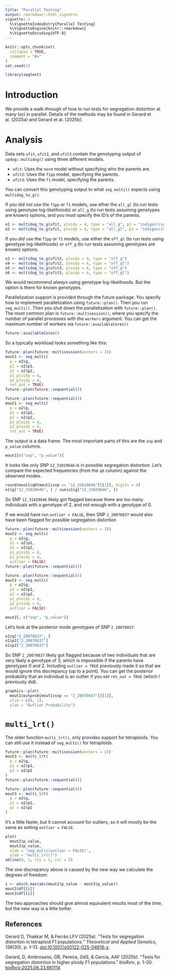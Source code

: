 ```yaml
---
title: "Parallel Testing"
output: rmarkdown::html_vignette
vignette: >
  %\VignetteIndexEntry{Parallel Testing}
  %\VignetteEngine{knitr::rmarkdown}
  %\VignetteEncoding{UTF-8}
---
```


```r
knitr::opts_chunk$set(
  collapse = TRUE,
  comment = "#>"
)
set.seed(1)
```

```r
library(segtest)
```

# Introduction

We provide a walk-through of how to run tests for segregation distortion at many loci in parallel. Details of the methods may be found in Gerard et al. (2025a) and Gerard et al. (2025b).

# Analysis

Data sets `ufit`, `ufit2`, and `ufit3` contain the genotyping output of `updog::multidog()` using three different models.

- `ufit`: Uses the `norm` model without specifying who the parents are.
- `ufit2`: Uses the `f1pp` model, specifying the parents.
- `ufit3`: Uses the `f1` model, specifying the parents.

You can convert this genotyping output to what `seg_multi()` expects using `multidog_to_g()`.

If you did *not* use the `f1pp` or `f1` models, use ether the `all_gl` (to run tests using genotype log-likelihoods) or `all_g` (to run tests assuming genotypes are known) options, and you must specify the ID's of the parents.

```r
o1 <- multidog_to_g(ufit, ploidy = 4, type = "all_g", p1 = "indigocrisp", p2 = "sweetcrisp")
o2 <- multidog_to_g(ufit, ploidy = 4, type = "all_gl", p1 = "indigocrisp", p2 = "sweetcrisp")
```

If you *did* use the `f1pp` or `f1` models, use either the `off_gl` (to run tests using genotype log-likelihoods) or `off_g` (to run tests assuming genotypes are known) options.

```r
o3 <- multidog_to_g(ufit2, ploidy = 4, type = "off_g")
o4 <- multidog_to_g(ufit2, ploidy = 4, type = "off_gl")
o5 <- multidog_to_g(ufit3, ploidy = 4, type = "off_g")
o6 <- multidog_to_g(ufit3, ploidy = 4, type = "off_gl")
```

We would recommend *always* using genotype log-likelihoods. But the option is there for known genotypes.

Parallelization support is provided through the future package. You specify how to implement parallelization using `future::plan()`. Then you run `seg_multi()`. Then you shut down the parallelization with `future::plan()`. The most common plan is `future::multisession()`, where you specify the number of parallel processes with the `workers` argument. You can get the maximum number of workers via `future::availableCores()`

```r
future::availableCores()
```

So a typically workload looks something like this:
```r
future::plan(future::multisession(workers = 2))
mout1 <- seg_multi(
  g = o2$g, 
  p1 = o2$p1,
  p2 = o2$p2, 
  p1_ploidy = 4, 
  p2_ploidy = 4,
  ret_out = TRUE)
future::plan(future::sequential())
```

```r
future::plan(future::sequential())
mout1 <- seg_multi(
  g = o2$g, 
  p1 = o2$p1,
  p2 = o2$p2, 
  p1_ploidy = 4, 
  p2_ploidy = 4,
  ret_out = TRUE)
```

The output is a data frame. The most important parts of this are the `snp` and `p_value` columns.
```r
mout1[c("snp", "p_value")]
```


It looks like only SNP `12_31029646` is in possible segregation distortion. Let's compare the expected frequencies (from the `q0` column) against the observed modes.
```r
round(mout1$q0[mout1$snp == "12_31029646"][[1]], digits = 4)
o1$g["12_31029646", ] / sum(o1$g["12_31029646", ])
```
So SNP `12_31029646` likely got flagged because there are too many individuals with a genotype of 2, and not enough with a genotype of 0.

If we would have run `outlier = FALSE`, then SNP `2_20070837` would also have been flagged for possible segregation distortion
```r
future::plan(future::multisession(workers = 2))
mout2 <- seg_multi(
  g = o2$g,
  p1 = o2$p1, 
  p2 = o2$p2, 
  p1_ploidy = 4, 
  p2_ploidy = 4,
  outlier = FALSE)
future::plan(future::sequential())
```
```r
future::plan(future::sequential())
mout2 <- seg_multi(
  g = o2$g,
  p1 = o2$p1, 
  p2 = o2$p2, 
  p1_ploidy = 4, 
  p2_ploidy = 4,
  outlier = FALSE)
```
```r
mout2[, c("snp", "p_value")]
```

Let's look at the posterior mode genotypes of SNP `2_20070837`:
```r
o1$g["2_20070837", ]
o1$p1["2_20070837"]
o1$p2["2_20070837"]
```
So SNP `2_20070837` likely got flagged because of two individuals that are very likely a genotype of 3, which is impossible if the parents have genotypes 0 and 2. Including `outlier = TRUE` previously made it so that we would ignore this discrepancy (up to a point). You can get the posterior probability that an individual is an outlier if you set `ret_out = TRUE` (which I previously did).

```r
graphics::plot(
  mout1$outprob[mout1$snp == "2_20070837"][[1]], 
  ylim = c(0, 1),
  ylab = "Outlier Probability")
```

# `multi_lrt()`

The older function `multi_lrt()`, only provides support for tetraploids. You can still use it instead of `seg_multi()` for tetraploids. 
```r
future::plan(future::multisession(workers = 2))
mout3 <- multi_lrt(
  g = o2$g,
  p1 = o2$p1, 
  p2 = o2$p2
)
future::plan(future::sequential())
```
```r
future::plan(future::sequential())
mout3 <- multi_lrt(
  g = o2$g,
  p1 = o2$p1, 
  p2 = o2$p2
)
```
It's a little faster, but it cannot account for outliers, so it will mostly be the same as setting `outlier = FALSE`. 
```r
plot(
  mout2$p_value,
  mout3$p_value,
  xlab = "seg_multi(outlier = FALSE)", 
  ylab = "multi_lrt()")
abline(0, 1, lty = 2, col = 2)
```

The one discrepancy above is caused by the new way we calculate the degrees of freedom:
```r
i <- which.max(abs(mout2$p_value - mout3$p_value))
mout2$df[[i]]
mout3$df[[i]]
```
The two approaches should give almost equivalent results most of the time, but the new way is a little better.

## References

Gerard D, Thakkar M, & Ferrão LFV (2025a). "Tests for segregation distortion in tetraploid F1 populations." _Theoretical and Applied Genetics_, *138*(30), p. 1--13. [doi:10.1007/s00122-025-04816-z](https://doi.org/10.1007/s00122-025-04816-z).

Gerard, D, Ambrosano, GB, Pereira, GdS, & Garcia, AAF (2025b). "Tests for segregation distortion in higher ploidy F1 populations." _bioRxiv_, p. 1--20. [bioRxiv:2025.06.23.661114](https://doi.org/10.1101/2025.06.23.661114)
